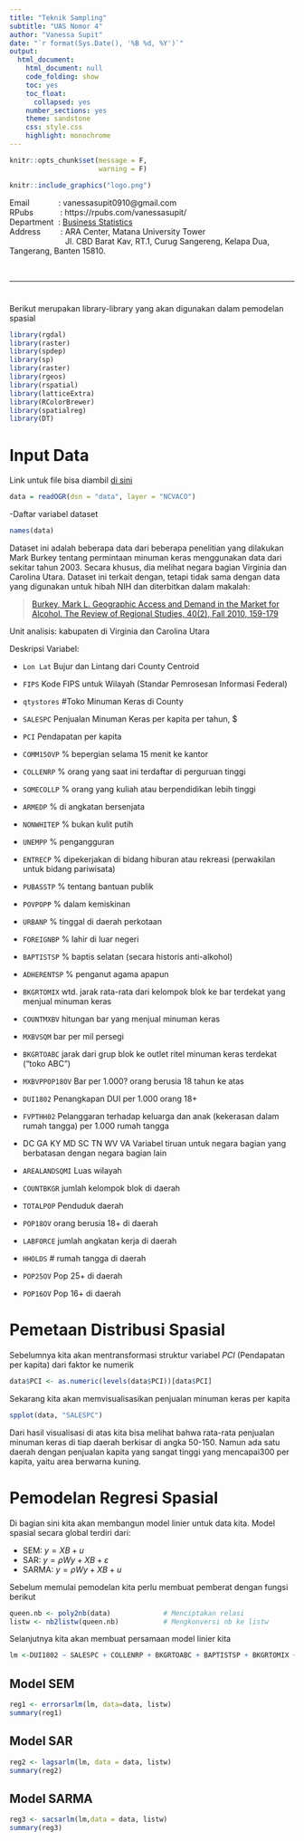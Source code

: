 ```yaml
---
title: "Teknik Sampling"
subtitle: "UAS Nomor 4"
author: "Vanessa Supit"
date: "`r format(Sys.Date(), '%B %d, %Y')`"
output: 
  html_document: 
    html_document: null
    code_folding: show
    toc: yes
    toc_float:
      collapsed: yes
    number_sections: yes
    theme: sandstone
    css: style.css
    highlight: monochrome
---
```


```r
knitr::opts_chunk$set(message = F,
                      warning = F)
```


```r
knitr::include_graphics("logo.png")
```

Email &nbsp;&nbsp;&nbsp;&nbsp;&nbsp; &nbsp; &nbsp; &nbsp;&nbsp;:  vanessasupit0910@gmail.com <br>
RPubs  &nbsp;&nbsp;&nbsp;&nbsp;&nbsp; &nbsp; &nbsp; &nbsp;: https://rpubs.com/vanessasupit/ <br>
Department &nbsp;: [Business Statistics](https://matanauniversity.ac.id/?ly=academic&c=sb) <br>
Address  &nbsp; &nbsp; &nbsp; &nbsp; : ARA Center, Matana University Tower <br>
&nbsp; &nbsp; &nbsp; &nbsp; &nbsp; &nbsp; &nbsp; &nbsp; &nbsp; &nbsp; &nbsp; &nbsp;&nbsp; Jl. CBD Barat Kav, RT.1, Curug Sangereng, Kelapa Dua, Tangerang, Banten 15810.

<br>

***

# {-} 
Berikut merupakan library-library yang akan digunakan dalam pemodelan spasial

```r
library(rgdal)           
library(raster)    
library(spdep)
library(sp)
library(raster)
library(rgeos)
library(rspatial)
library(latticeExtra)
library(RColorBrewer)
library(spatialreg)
library(DT)
```

# Input Data

Link untuk file bisa diambil [di sini](https://github.com/VanessaSupit/TSSpatialModel)

```r
data = readOGR(dsn = "data", layer = "NCVACO")
```

-Daftar variabel dataset

```r
names(data)
```

Dataset ini adalah beberapa data dari beberapa penelitian yang dilakukan Mark Burkey tentang permintaan minuman keras menggunakan data dari sekitar tahun 2003. Secara khusus, dia melihat negara bagian Virginia dan Carolina Utara. Dataset ini terkait dengan, tetapi tidak sama dengan data yang digunakan untuk hibah NIH dan diterbitkan dalam makalah:

> [Burkey, Mark L. Geographic Access and Demand in the Market for Alcohol. The Review of Regional Studies, 40(2), Fall 2010, 159-179](https://ideas.repec.org/p/pra/mprapa/36913.html)

Unit analisis: kabupaten di Virginia dan Carolina Utara

Deskripsi Variabel:

- `Lon Lat`   Bujur dan Lintang dari County Centroid

- `FIPS`  Kode FIPS untuk Wilayah (Standar Pemrosesan Informasi Federal)

- `qtystores`  #Toko Minuman Keras di County

- `SALESPC`  Penjualan Minuman Keras per kapita per tahun, $

- `PCI`  Pendapatan per kapita

- `COMM15OVP`  % bepergian selama 15 menit ke kantor

- `COLLENRP`  % orang yang saat ini terdaftar di perguruan tinggi

- `SOMECOLLP` % orang yang kuliah atau berpendidikan lebih tinggi

- `ARMEDP` % di angkatan bersenjata

- `NONWHITEP` % bukan kulit putih

- `UNEMPP` % pengangguran

- `ENTRECP` % dipekerjakan di bidang hiburan atau rekreasi (perwakilan untuk bidang pariwisata)

- `PUBASSTP` % tentang bantuan publik

- `POVPOPP` % dalam kemiskinan

- `URBANP` % tinggal di daerah perkotaan

- `FOREIGNBP` % lahir di luar negeri

- `BAPTISTSP` % baptis selatan (secara historis anti-alkohol)

- `ADHERENTSP` % penganut agama apapun

- `BKGRTOMIX` wtd. jarak rata-rata dari kelompok blok ke bar terdekat yang menjual minuman keras

- `COUNTMXBV` hitungan bar yang menjual minuman keras

- `MXBVSQM` bar per mil persegi

- `BKGRTOABC` jarak dari grup blok ke outlet ritel minuman keras terdekat ("toko ABC")

- `MXBVPPOP18OV` Bar per 1.000? orang berusia 18 tahun ke atas

- `DUI1802` Penangkapan DUI per 1.000 orang 18+

- `FVPTHH02` Pelanggaran terhadap keluarga dan anak (kekerasan dalam rumah tangga) per 1.000 rumah tangga

- DC  GA  KY  MD  SC  TN  WV  VA  Variabel tiruan untuk negara bagian yang berbatasan dengan negara bagian lain

- `AREALANDSQMI` Luas wilayah

- `COUNTBKGR` jumlah kelompok blok di daerah

- `TOTALPOP`  Penduduk daerah

- `POP18OV` orang berusia 18+ di daerah

- `LABFORCE` jumlah angkatan kerja di daerah

- `HHOLDS`  # rumah tangga di daerah

- `POP25OV` Pop 25+ di daerah

- `POP16OV`  Pop 16+ di daerah


# Pemetaan Distribusi Spasial

Sebelumnya kita akan mentransformasi struktur variabel *PCI* (Pendapatan per kapita) dari faktor ke numerik

```r
data$PCI <- as.numeric(levels(data$PCI))[data$PCI]
```

Sekarang kita akan memvisualisasikan penjualan minuman keras per kapita

```r
spplot(data, "SALESPC") 
```

Dari hasil visualisasi di atas kita bisa melihat bahwa rata-rata penjualan minuman keras di tiap daerah berkisar di angka 50-150. Namun ada satu daerah dengan penjualan kapita yang sangat tinggi yang mencapai300 per kapita, yaitu area berwarna kuning.

# Pemodelan Regresi Spasial

Di bagian sini kita akan membangun model linier untuk data kita. Model spasial secara global terdiri dari:

* SEM: $y=XB+u$
* SAR: $y=\rho Wy+XB+\varepsilon$
* SARMA: $y=\rho Wy+XB+u$

Sebelum memulai pemodelan kita perlu membuat pemberat dengan fungsi berikut

```r
queen.nb <- poly2nb(data)             # Menciptakan relasi
listw <- nb2listw(queen.nb)           # Mengkonversi nb ke listw
```

Selanjutnya kita akan membuat persamaan model linier kita

```r
lm <-DUI1802 ~ SALESPC + COLLENRP + BKGRTOABC + BAPTISTSP + BKGRTOMIX + ENTRECP
```

## Model SEM

```r
reg1 <- errorsarlm(lm, data=data, listw)
summary(reg1)
```

## Model SAR

```r
reg2 <- lagsarlm(lm, data = data, listw)
summary(reg2)
```

## Model SARMA

```r
reg3 <- sacsarlm(lm,data = data, listw)
summary(reg3)
```